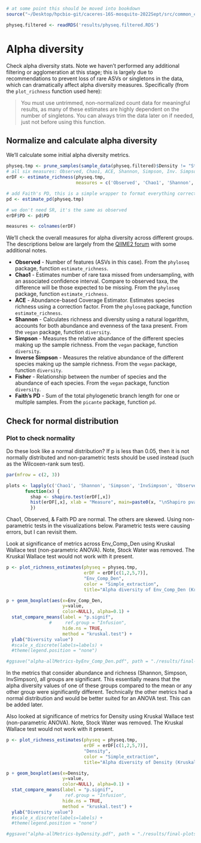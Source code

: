 ```r
# at some point this should be moved into bookdown
source("~/Desktop/hpcbio-git/caceres-16S-mosquito-2022Sept/src/common_code.R", local = knitr::knit_global())
```

```r
physeq.filtered <- readRDS('results/physeq.filtered.RDS')
```

# Alpha diversity

Check alpha diversity stats.  Note we haven't performed any additional filtering or agglomeration at this stage; this is largely due to recommendations to prevent loss of rare ASVs or singletons in the data, which can dramatically affect alpha diversity measures.  Specifically (from the `plot_richness` function used here):

> You must use untrimmed, non-normalized count data for meaningful results, as many of these estimates are highly dependent on the number of singletons. You can always trim the data later on if needed, just not before using this function.

## Normalize and calculate alpha diversity 


We'll calculate some initial alpha diversity metrics.

```r
physeq.tmp <- prune_samples(sample_data(physeq.filtered)$Density != "Stock Water", physeq.filtered)
# all six measures: Observed, Chao1, ACE, Shannon, Simpson, Inv. Simpson, Fisher
erDF <- estimate_richness(physeq.tmp, 
                          measures = c('Observed', 'Chao1', 'Shannon', 'Simpson', 'InvSimpson'))

# add Faith's PD, this is a simple wrapper to format everything correctly
pd <- estimate_pd(physeq.tmp)

# we don't need SR, it's the same as observed
erDF$PD <- pd$PD

measures <- colnames(erDF)
```

We'll check the overall measures for alpha diversity across different groups.  The descriptions below are largely from the [QIIME2 forum](https://forum.qiime2.org/t/alpha-and-beta-diversity-explanations-and-commands/2282) with some additional notes.

* **Observed** - Number of features (ASVs in this case).  From the `phyloseq` package, function `estimate_richness`. 
* **Chao1** - Estimates number of rare taxa missed from undersampling, with an associated confidence interval. Compare to observed taxa, the difference will be those expected to be missing. From the `phyloseq` package, function `estimate_richness`. 
* **ACE** - Abundance-based Coverage Estimator. Estimates species richness using a correction factor.  From the `phyloseq` package, function `estimate_richness`. 
* **Shannon** - Calculates richness and diversity using a natural logarithm, accounts for both abundance and evenness of the taxa present. From the `vegan` package, function `diversity`. 
* **Simpson** - Measures the relative abundance of the different species making up the sample richness.  From the `vegan` package, function `diversity`. 
* **Inverse Simpson** - Measures the relative abundance of the different species making up the sample richness.  From the `vegan` package, function `diversity`. 
* **Fisher** - Relationship between the number of species and the abundance of each species.  From the `vegan` package, function `diversity`. 
* **Faith's PD** - Sum of the total phylogenetic branch length for one or multiple samples.  From the `picante` package, function `pd`. 

## Check for normal distribution 

### Plot to check normality

Do these look like a normal distribution? If p is less than 0.05, then it is not normally distributed and non-parametric tests should be used instead (such as the Wilcoxen-rank sum test).

```r
par(mfrow = c(2, 3))

plots <- lapply(c('Chao1', 'Shannon', 'Simpson', 'InvSimpson', 'Observed', 'PD'), 
       function(x) {
         shap <- shapiro.test(erDF[,x])
         hist(erDF[,x], xlab = "Measure", main=paste0(x, "\nShapiro pvalue=", label_number(accuracy = 0.0001)(shap$p.value)), breaks=15)
         })
```

Chao1, Observed, & Faith PD are normal. The others are skewed. Using non-parametric tests in the visualizations below. Parametric tests were causing errors, but I can revisit them.

Look at significance of metrics across Env_Comp_Den using Kruskal Wallace test (non-parametric ANOVA). Note, Stock Water was removed. The Kruskal Wallace test would not work with it present.

```r
p <- plot_richness_estimates(physeq = physeq.tmp, 
                             erDF = erDF[c(1,2,5,7)],
                             "Env_Comp_Den", 
                             color = "Simple_extraction", 
                             title="Alpha diversity of Env_Comp_Den (Kruskal Wallace test)")

p + geom_boxplot(aes(x=Env_Comp_Den,
                     y=value,
                     color=NULL), alpha=0.1) +
  stat_compare_means(label = "p.signif",
                #     ref.group = "Infusion",
                     hide.ns = TRUE,
                     method = "kruskal.test") +
  ylab("Diversity value") 
  #scale_x_discrete(labels=labels) + 
  #theme(legend.position = "none")

#ggsave("alpha-allMetrics-byEnv_Comp_Den.pdf", path = "./results/final-plots", device = "pdf", width = 8, height = 5.5, units = "in")
```

In the metrics that consider abundance and richness (Shannon, Simpson, InvSimpson), all groups are significant. This essentially means that the alpha diversity values of one of these groups compared to the mean or any other group were significantly different. Technically the other metrics had a normal distribution and would be better suited for an ANOVA test. This can be added later.


Also looked at significance of metrics for Density using Kruskal Wallace test (non-parametric ANOVA). Note, Stock Water was removed. The Kruskal Wallace test would not work with it present.

```r
p <- plot_richness_estimates(physeq = physeq.tmp, 
                             erDF = erDF[c(1,2,5,7)],
                             "Density", 
                             color = "Simple_extraction", 
                             title="Alpha diversity of Density (Kruskal Wallace test)")

p + geom_boxplot(aes(x=Density,
                     y=value,
                     color=NULL), alpha=0.1) +
  stat_compare_means(label = "p.signif",
                #     ref.group = "Infusion",
                     hide.ns = TRUE,
                     method = "kruskal.test") +
  ylab("Diversity value") 
  #scale_x_discrete(labels=labels) + 
  #theme(legend.position = "none")

#ggsave("alpha-allMetrics-byDensity.pdf", path = "./results/final-plots", device = "pdf", width = 7, height = 5.5, units = "in")
```
